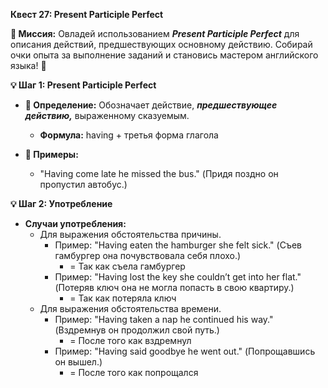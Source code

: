 
**Квест 27: Present Participle Perfect**

**🎯 Миссия:**
Овладей использованием ***Present Participle Perfect*** для описания действий, предшествующих основному действию. Собирай очки опыта за выполнение заданий и становись мастером английского языка! 🌟

**💡 Шаг 1: Present Participle Perfect**
- **📜 Определение:** Обозначает действие, ***предшествующее действию,*** выраженному сказуемым.
    - **Формула:** <Highlight>having</Highlight> + третья форма глагола

- **📝 Примеры:**
    - <Highlight>"Having come late he missed the bus."</Highlight> <Highlight>(Придя поздно он пропустил автобус.)</Highlight>

**💡 Шаг 2: Употребление**
- **Случаи употребления:**
    - Для выражения обстоятельства <Highlight>причины.</Highlight>
        - Пример: <Highlight>"Having eaten the hamburger she felt sick."</Highlight> <Highlight>(Съев гамбургер она почувствовала себя плохо.)</Highlight>
            - = Так как съела гамбургер
        - Пример: <Highlight>"Having lost the key she couldn’t get into her flat."</Highlight> <Highlight>(Потеряв ключ она не могла попасть в свою квартиру.)</Highlight>
            - = Так как потеряла ключ
    - Для выражения обстоятельства <Highlight>времени.</Highlight>
        - Пример: <Highlight>"Having taken a nap he continued his way."</Highlight> <Highlight>(Вздремнув он продолжил свой путь.)</Highlight>
            - = После того как вздремнул
        - Пример: <Highlight>"Having said goodbye he went out."</Highlight> <Highlight>(Попрощавшись он вышел.)</Highlight>
            - = После того как попрощался